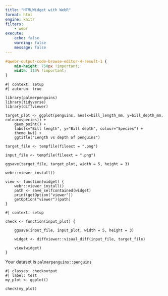 ```yaml
---
title: "HTMLWidget with WebR"
format: html
engine: knitr
filters:
    - webr
execute:
    echo: false
    warning: false
    message: false
---
```


```css
#qwebr-output-code-browse-editor-4-result-1 {
    min-height: 750px !important;
    width: 110% !important;
}
```

```webr-r
#| context: setup
#| autorun: true

library(palmerpenguins)
library(tidyverse)
library(diffviewer)

target_plot <- ggplot(penguins, aes(x=bill_length_mm, y=bill_depth_mm, colour=species)) +
    geom_point() +
    labs(x="Bill length", y="Bill depth", colour="Species") +
    theme_bw() +
    ggtitle("Length vs depth of penguins")

target_file <- tempfile(fileext = ".png")

input_file <- tempfile(fileext = ".png")

ggsave(target_file, target_plot, width = 5, height = 3)

```

```webr-r
webr::viewer_install()

view <- function(widget) {
	webr::viewer_install()
	path <- save_selfcontained(widget)
    print(getOption("viewer"))
	getOption("viewer")(path)
}
```

```webr-r
#| context: setup

check <- function(input_plot) {

    ggsave(input_file, input_plot, width = 5, height = 3)

    widget <- diffviewer::visual_diff(input_file, target_file)

    view(widget)
}
```

Your dataset is `palmerpenguins::penguins`

```webr-r
#| classes: checkoutput
#| label: test
my_plot <- ggplot()

check(my_plot)
```



